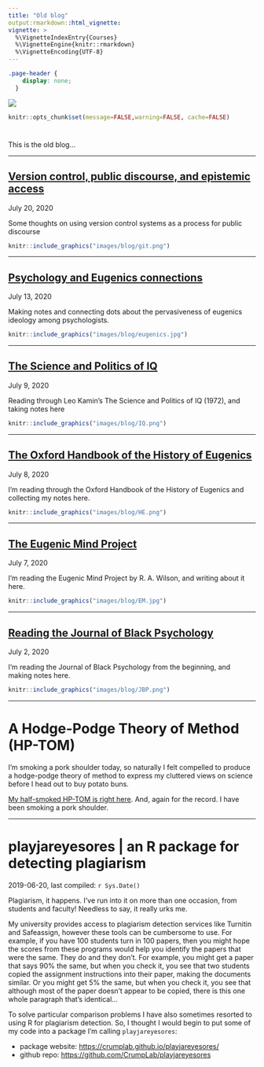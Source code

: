 ```yaml
---
title: "Old blog"
output:rmarkdown::html_vignette:
vignette: >
  %\VignetteIndexEntry{Courses}
  %\VignetteEngine{knitr::rmarkdown}
  %\VignetteEncoding{UTF-8}
---
```


```css
.page-header {
    display: none;
  }
```

<img src="images/blog_banner.jpg" style= width="100%"/>

```r
knitr::opts_chunk$set(message=FALSE,warning=FALSE, cache=FALSE)

```

#

This is the old blog...

---

<div class="row">
<div class="col-sm-9">

## [Version control, public discourse, and epistemic access](https://crumplab.github.io/blogposts/7_20_20_versioncontrol/7_20_20_versioncontrol.html)

July 20, 2020

Some thoughts on using version control systems as a process for public discourse

</div>
<div class="col-sm-3">


```r
knitr::include_graphics("images/blog/git.png")
```

</div>
</div>


---

<div class="row">
<div class="col-sm-9">

## [Psychology and Eugenics connections](https://crumplab.github.io/blogposts/7_13_20_PsychEugenics/7_13_20_PsychEugenics.html)

July 13, 2020

Making notes and connecting dots about the pervasiveness of eugenics ideology among psychologists. 


</div>
<div class="col-sm-3">

```r
knitr::include_graphics("images/blog/eugenics.jpg")
```


</div>
</div>

---

<div class="row">
<div class="col-sm-9">

## [The Science and Politics of IQ](https://crumplab.github.io/blogposts/7_9_20_KaminIQ/7_9_20_KaminIQ.html)

July 9, 2020

Reading through Leo Kamin's The Science and Politics of IQ (1972), and taking notes here

</div>
<div class="col-sm-3">

```r
knitr::include_graphics("images/blog/IQ.png")
```

</div>
</div>

---

<div class="row">
<div class="col-sm-9">
## [The Oxford Handbook of the History of Eugenics](https://crumplab.github.io/blogposts/7_8_20_HistoryEugenics/7_8_20_HistoryEugenics.html)

July 8, 2020

I'm reading through the Oxford Handbook of the History of Eugenics and collecting my notes here.

</div>
<div class="col-sm-3">

```r
knitr::include_graphics("images/blog/HE.png")
```

</div>
</div>

---

<div class="row">
<div class="col-sm-9">

## [The Eugenic Mind Project](https://crumplab.github.io/blogposts/7_7_20_EugenicMind/7_7_20_EugenicMind.html)

July 7, 2020

I'm reading the Eugenic Mind Project by R. A. Wilson, and writing about it here.
</div>
<div class="col-sm-3">

```r
knitr::include_graphics("images/blog/EM.jpg")
```

</div>
</div>

----

<div class="row">
<div class="col-sm-9">

## [Reading the Journal of Black Psychology](https://crumplab.github.io/blogposts/7_2_20_JBP/7_2_20_JBP.html)

July 2, 2020

I'm reading the Journal of Black Psychology from the beginning, and making notes here.

</div>
<div class="col-sm-3">

```r
knitr::include_graphics("images/blog/JBP.png")
```


</div>
</div>

--------------------------

# A Hodge-Podge Theory of Method (HP-TOM)

I'm smoking a pork shoulder today, so naturally I felt compelled to produce a hodge-podge theory of method to express my cluttered views on science before I head out to buy potato buns.

[My half-smoked HP-TOM is right here](https://crumplab.github.io/blogposts/hodgepodge/hodgepodge.html). And, again for the record. I have been smoking a pork shoulder.

--------------------------

# playjareyesores | an R package for detecting  plagiarism

2019-06-20, last compiled: `r Sys.Date()`

Plagiarism, it happens. I've run into it on more than one occasion, from students and faculty! Needless to say, it really urks me.

My university provides access to plagiarism detection services like Turnitin and Safeassign, however these tools can be cumbersome to use. For example, if you have 100 students turn in 100 papers, then you might hope the scores from these programs would help you identify the papers that were the same. They do and they don't. For example, you might get a paper that says 90% the same, but when you check it, you see that two students copied the assignment instructions into their paper, making the documents similar. Or you might get 5% the same, but when you check it, you see that although most of the paper doesn't appear to be copied, there is this one whole paragraph that's identical... 

To solve particular comparison problems I have also sometimes resorted to using R for plagiarism detection. So, I thought I would begin to put some of my code into a package I'm calling `playjareyesores`:

 - package website: [https://crumplab.github.io/playjareyesores/](https://crumplab.github.io/playjareyesores/)
 - github repo: [https://github.com/CrumpLab/playjareyesores](https://github.com/CrumpLab/playjareyesores) 

